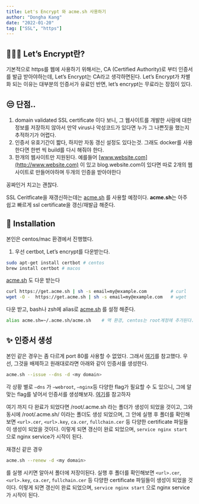 ```yaml
---
title: Let's Encrypt 와 acme.sh 사용하기
author: "Dongha Kang"
date: "2022-01-20"
tag: ["SSL", "https"]
---
```



## 💁🏻‍♂️ Let’s Encrypt란?

기본적으로 https를 웹에 사용하기 위해서는, CA (Certified Authority)로 부터 인증서를 발급 받아야하는데, Let’s Encrypt는 CA라고 생각하면된다. Let’s Encrypt가 차별화 되는 이유는 대부분의 인증서가 유료인 반면, let’s encrypt는 무료라는 장점이 있다.

## 😒 단점..

1. domain validated SSL certificate 이다 보니, 그 웹사이트를 개발한 사람에 대한 정보를 저장하지 않아서 만약 virus나 악성코드가 있다면 누가 그 나쁜짓을 했는지 추적하기가 어렵다.
2. 인증서 유효기간이 짧다, 하지만 자동 갱신 설정도 있다는것. 그래도 docker를 사용한다면 한번 씩 build를 다시 해줘야 한다.
3. 한개의 웹사이트만 지원된다. 예를들어 [www.website.com](http://www.website.com) 이 있고 blog.website.com이 있다면 따로 2개의 웹사이트로 만들어야하며 두개의 인증을 받아야한다

꽁짜인거 치고는 괜찮다.

SSL Ceritficate을 재갱신하는데는 [acme.sh](http://acme.sh) 를 사용할 예정이다. **acme.sh**는 아주 쉽고 빠르게 ssl certificate을 갱신/재발급 해준다.

## 🚀 Installation

본인은 centos/mac 환경에서 진행했다.

1. 우선 certbot, Let’s encrypt를 다운받는다.

```bash
sudo apt-get install certbot # centos
brew install certbot # macos
```

[acme.sh](http://acme.sh) 도 다운 받는다

```bash
curl https://get.acme.sh | sh -s email=my@example.com         # curl
wget -O -  https://get.acme.sh | sh -s email=my@example.com   # wget
```

다운 받고, bash나 zsh에 alias로 [acme.sh](http://acme.sh) 를 설정 해준다.

```bash
alias acme.sh=~/.acme.sh/acme.sh    # 맥 환경, centos는 root계정에 추가된다.
```

## ✨ 인증서 생성

본인 같은 경우는 좀 다르게 port 80를 사용할 수 없었다. 그래서 [여기](https://jmorahan.net/articles/lets-encrypt-without-port-80/)를 참고했다. 우선, 그것을 배제하고 원래대로라면 아래와 같이 인증서를 생성한다.

```bash
acme.sh --issue --dns -d <my domain>
```

각 상황 별로 `—dns` 가 `—webroot`, `—nginx`등 다양한 flag가 필요할 수 도 있으니, 그에 알맞는 flag를 넣어서 인증서를 생성해보자. [여기](https://github.com/acmesh-official/acme.sh)를 참고하자

여기 까지 다 완료가 되었다면 /root/.acme.sh 라는 폴더가 생성이 되었을 것이고, 그와 동시에 /root/.acme.sh/<my domain> 이라는 폴더도 생성 되었으며, 그 안에 실행 후 폴더를 확인해보면 `<url>.cer`, `<url>.key`, `ca.cer`, `fullchain.cer` 등 다양한 certificate 파일들이 생성이 되었을 것이다. 이렇게 되면 갱신이 완료 되었으며, `service nginx start` 으로 nginx service가 시작이 된다.

재갱신 같은 경우

```bash
acme.sh --renew -d <my domain>
```

를 실행 시키면 알아서 폴더에 저장이된다. 실행 후 폴더를 확인해보면 `<url>.cer`, `<url>.key`, `ca.cer`, `fullchain.cer` 등 다양한 certificate 파일들이 생성이 되었을 것이다. 이렇게 되면 갱신이 완료 되었으며, `service nginx start` 으로 nginx service가 시작이 된다.
